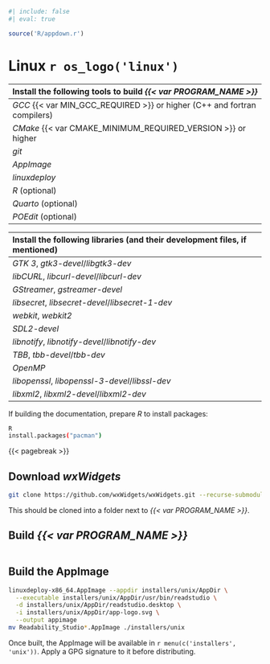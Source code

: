 ```r
#| include: false
#| eval: true

source('R/appdown.r')
```

# Linux `r os_logo('linux')`

| Install the following tools to build *{{< var PROGRAM_NAME >}}* |
| :-- |
| *GCC* {{< var MIN_GCC_REQUIRED >}} or higher (C++ and fortran compilers) |
| *CMake* {{< var CMAKE_MINIMUM_REQUIRED_VERSION >}} or higher |
| *git* |
| *AppImage* |
| *linuxdeploy* |
| *R* (optional) |
| *Quarto* (optional) |
| *POEdit* (optional) |

| Install the following libraries (and their development files, if mentioned) |
| :-- |
| *GTK 3*, *gtk3-devel*/*libgtk3-dev* |
| *libCURL*, *libcurl-devel*/*libcurl-dev* |
| *GStreamer*, *gstreamer-devel* |
| *libsecret*, *libsecret-devel*/*libsecret-1-dev* |
| *webkit*, *webkit2* |
| *SDL2-devel* |
| *libnotify*, *libnotify-devel*/*libnotify-dev* |
| *TBB*, *tbb-devel*/*tbb-dev* |
| *OpenMP* |
| *libopenssl*, *libopenssl-3-devel*/*libssl-dev* |
| *libxml2*, *libxml2-devel*/*libxml2-dev* |

If building the documentation, prepare *R* to install packages:

```.bash
R
install.packages("pacman")
```

{{< pagebreak >}}

## Download *wxWidgets* {-}

```.bash
git clone https://github.com/wxWidgets/wxWidgets.git --recurse-submodules
```

This should be cloned into a folder next to *{{< var PROGRAM_NAME >}}*.

## Build *{{< var PROGRAM_NAME >}}* {-}

```.bash
```

## Build the AppImage {-}

```.bash
linuxdeploy-x86_64.AppImage --appdir installers/unix/AppDir \
  --executable installers/unix/AppDir/usr/bin/readstudio \
  -d installers/unix/AppDir/readstudio.desktop \
  -i installers/unix/AppDir/app-logo.svg \
  --output appimage
mv Readability_Studio*.AppImage ./installers/unix
```

Once built, the AppImage will be available in `r menu(c('installers', 'unix'))`.
Apply a GPG signature to it before distributing.
